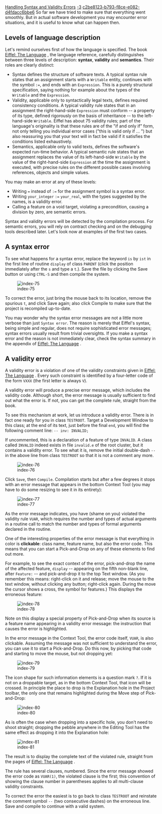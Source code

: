 [[Property:title|Handling Syntax and Validity Errors]]
[[Property:weight|-3]]
[[Property:uuid|c2be8123-b793-f8ce-e082-d4fdacc6bbe6]]
So far we have tried to make sure that everything went smoothly. But in actual software development you may encounter error situations, and it is useful to know what can happen then.
<div> 
==Levels of language description==

Let's remind ourselves first of how the language is specified. The book <span> [http://www.eiffel.com/doc/ Eiffel: The Language]  </span>, the language reference, carefully distinguishes between three levels of description: '''syntax''', '''validity''' and '''semantics'''. Their roles are clearly distinct: 
*  <span>Syntax</span> defines the structure of software texts. A typical syntax rule states that an assignment starts with a <code>Writable</code> entity, continues with the symbol <code>:=</code>, and ends with an <code>Expression</code>. This is a purely structural specification, saying nothing for example about the types of the <code>Writable</code> and the <code>Expression</code>. 
*  <span>Validity</span>, applicable only to syntactically legal texts, defines required consistency conditions. A typical validity rule states that in an assignment the right-hand-side <code>Expression</code> must <span>conform</span> -- a property of its type, defined rigorously on the basis of inheritance -- to the left-hand-side <code>Writable</code>. Eiffel has about 75 validity rules; part of the language's originality is that these rules are of the "<span>if and only if</span>" form, not only telling you individual error cases ("this is valid <span>only if</span> <span>...</span> ") but also reassuring you that your text will in fact be valid <span>if</span> it satisfies the conditions listed exhaustively. 
* Semantics, applicable only to valid texts, defines the software's expected run-time behavior. A typical semantic rule states that an assignment replaces the value of its left-hand-side <code>Writable</code> by the value of the right-hand-side <code>Expression</code> at the time the assignment is executed, with precise rules on the different possible cases involving references, objects and simple values. 

You may make an error at any of these levels:
* Writing <code>=</code> instead of <code>:=</code> for the assignment symbol is a syntax error. 
* Writing <code>your_integer</code> <code>:=</code> <code>your_real</code>, with the types suggested by the names, is a validity error. 
* Calling a feature on a void target, violating a precondition, causing a division by zero, are semantic errors. 

Syntax and validity errors will be detected by the compilation process. For semantic errors, you will rely on contract checking and on the debugging tools described later. Let's look now at examples of the first two cases. 
</div><div> 
==A syntax error==

To see what happens for a syntax error, replace the keyword <code>is</code> by <code>ist</code> in the first line of routine <code>display</code> of class <code>PARENT</code> (click the position immediately after the <code>s</code> and type a <code>t</code>.). Save the file by clicking the Save button or using <code>CTRL-S</code> and then compile the system. 

[[Image:index-75]]

To correct the error, just bring the mouse back to its location, remove the spurious <code>t</code>, and click Save again; also click Compile to make sure that the project is recompiled up-to-date. 

You may wonder why the syntax error messages are not a little more verbose than just <code>Syntax error</code>. The reason is merely that Eiffel's syntax, being simple and regular, does not require sophisticated error messages; syntax errors usually result from trivial oversights. If you make a syntax error and the reason is not immediately clear, check the syntax summary in the appendix of <span> [http://www.eiffel.com/doc/ Eiffel: The Language]  </span>. 
</div><div> 
==A validity error==

A validity error is a violation of one of the validity constraints given in <span> [http://www.eiffel.com/doc/ Eiffel: The Language]  </span>. Every such constraint is identified by a four-letter code of the form <code>VXXX</code> (the first letter is always <code>V</code>). 

A validity error will produce a precise error message, which includes the validity code. Although short, the error message is usually sufficient to find out what the error is. If not, you can get the complete rule, straight from the book.

To see this mechanism at work, let us introduce a validity error. There is in fact one ready for you in class <code>TESTROOT</code>. Target a Development Window to this class; at the end of its text, just before the final <code>end</code>, you will find the following comment line: 
<code>
-- inv: INVALID;</code>

If uncommented, this is a declaration of a feature of type <code>INVALID</code>. A class called <code>INVALID</code> indeed exists in file <code>invalid.e</code> of the root cluster, but it contains a validity error. To see what it is, remove the initial double-dash <code>--</code> in the above line from class <code>TESTROOT</code> so that it is not a comment any more. 

[[Image:index-76]]

Click <code>Save</code>, then <code>Compile</code>. Compilation starts but after a few degrees it stops with an error message that appears in the bottom Context Tool (you may have to do some resizing to see it in its entirety):

[[Image:index-77]]

As the error message indicates, you have (shame on you) violated the validity rule <code>VUAR</code>, which requires the number and types of actual arguments in a routine call to match the number and types of formal arguments declared in the routine. 

One of the interesting properties of the error message is that everything in color is '''clickable''': class name, feature name, but also the error code. This means that you can start a Pick-and-Drop on any of these elements to find out more. 

For example, to see the exact context of the error, pick-and-drop the name of the affected feature, <code>display</code> -- appearing on the fifth non-blank line, after <code lang=text>Feature:</code> -- and pick-and-drop it to the top Text window. (As you remember this means: right-click on it and release; move the mouse to the text window, without clicking any button; right-click again. During the move the cursor shows a cross, the symbol for features.) This displays the erroneous feature: 

[[Image:index-78]]

Note on this display a special property of Pick-and-Drop when its source is a feature name appearing in a validity error message: the instruction that causes the error is highlighted.

In the error message in the Context Tool, the error code itself, <code>VUAR</code>, is also clickable. Assuming the message was not sufficient to understand the error, you can use it to start a Pick-and-Drop. Do this now, by picking that code and starting to move the mouse, but not dropping yet: 

[[Image:index-79]]

The icon shape for such information elements is a question mark <code>?</code>. If it is not on a droppable target, as in the bottom Context Tool, that icon will be crossed. In principle the place to drop is the Explanation hole in the Project toolbar, the only one that remains highlighted during the Move step of Pick-and-Drop: 

[[Image:index-80]]

As is often the case when dropping into a specific hole, you don't need to shoot straight; dropping the pebble anywhere in the Editing Tool has the same effect as dropping it into the Explanation hole:

[[Image:index-81]]

The result is to display the complete text of the violated rule, straight from the pages of <span> [http://www.eiffel.com/doc/ Eiffel: The Language]  </span>. 

The rule has several clauses, numbered. Since the error message showed the error code as <code lang=text>VUAR(1)</code>, the violated clause is the first; this convention of showing the clause number in parentheses applies to all multi-clause validity constraints. 

To correct the error the easiest is to go back to class <code>TESTROOT</code> and reinstate the comment symbol <code>--</code> (two consecutive dashes) on the erroneous line. Save and compile to continue with a valid system. 
</div>

